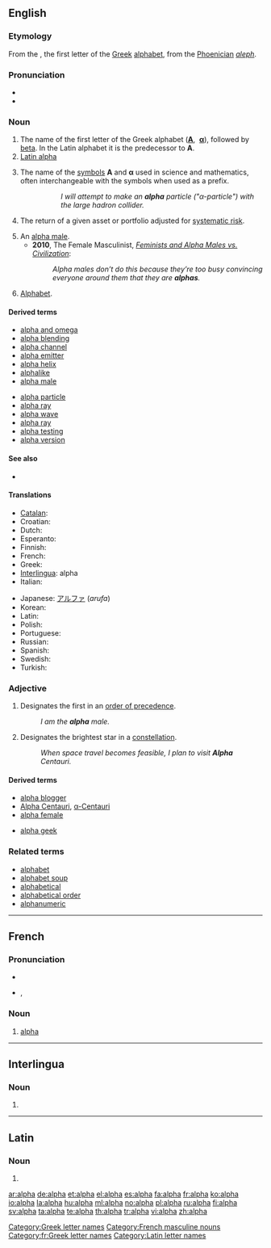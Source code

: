 {{also|alfa}}
==English==
{{letter_disp2||[[image:Greek_uc_alpha.svg|42px]][[image:Greek_lc_alpha.png|30px]] |beta|άλφα|Α|α}}

===Etymology===
From the {{etyl|grc|en}} {{term|sc=polytonic|ἄλφα|tr=alpha|lang=grc}}, the first letter of the [[Greek]] [[alphabet]], from the [[Phoenician]] ''[[aleph]]''.

===Pronunciation===
* {{IPA|/ˈæɫfə/}}
* {{audio|en-us-alpha.ogg|Audio (US)}}

===Noun===
{{en-noun|s|-}}

# The name of the first letter of the Greek alphabet ('''[[Α]]''', &nbsp;'''[[α]]'''), followed by [[beta]]. In the Latin alphabet it is the predecessor to '''A'''.
# [[Latin alpha]]
# {{science}} The name of the [[symbol|symbols]] '''Α''' and '''α''' used in science and mathematics, often interchangeable with the symbols when used as a prefix.
#:: ''I will attempt to make an '''alpha''' particle ("α-particle") with the large hadron collider.''
# {{finance}} The return of a given asset or portfolio adjusted for [[systematic risk]].
# An [[alpha male]].
#* '''2010''', The Female Masculinist, ''[http://www.the-spearhead.com/2010/04/29/feminists-and-alpha-males-vs-civilization/ Feminists and Alpha Males vs. Civilization]'':
#*: ''Alpha males don’t do this because they’re too busy convincing everyone around them that they are '''alphas'''. ''
# {{informal|abbreviation}} [[Alphabet]].

====Derived terms====
{{rel-top|terms derived from ''alpha (noun)''}}
* [[alpha and omega]]
* [[alpha blending]]
* [[alpha channel]]
* [[alpha emitter]]
* [[alpha helix]]
* [[alphalike]]
* [[alpha male]]
{{rel-mid}}
* [[alpha particle]]
* [[alpha ray]]
* [[alpha wave]]
* [[alpha ray]]
* [[alpha testing]]
* [[alpha version]]
{{rel-bottom}}

====See also====
* {{pedialite|Alpha (investment)}}

====Translations====
{{trans-top|name of the letter Α, α}}
* [[Catalan]]: {{t-|ca|alfa|f}}
* Croatian: {{t+|hr|alfa|m|f}}
* Dutch: {{t-|nl|alfa|m|f}}
* Esperanto: {{t-|eo|alfa|xs=Esperanto}}
* Finnish: {{t+|fi|alfa}}
* French: {{t+|fr|alpha|m}}
* Greek: {{t+|el|άλφα|n}}
* [[Interlingua]]: alpha
* Italian: {{t+|it|alfa|m}}
{{trans-mid}}
* Japanese: [[アルファ]] (''arufa'')
* Korean: {{t+|ko|알파|tr=alpa|sc=Hang}}
* Latin: {{t+|la|alpha}}
* Polish: {{t+|pl|alfa|f}}
* Portuguese: {{t+|pt|alfa|m}}
* Russian: {{t+|ru|альфа|f|tr=ál'fa}}
* Spanish: {{t+|es|alfa}}
* Swedish: {{t+|sv|alfa}}
* Turkish: {{t+|tr|alfa}}
{{trans-bottom}}

{{trans-see|name of the letter Ɑ, ɑ|Latin alpha}}

===Adjective===
{{en-adj|-}}

# Designates the first in an [[order of precedence]].
#: ''I am the '''alpha''' male.''
# {{star}} Designates the brightest star in a [[constellation]].
#: ''When space travel becomes feasible, I plan to visit '''Alpha''' Centauri.''

====Derived terms====
{{top3}}
* [[alpha blogger]]
* [[Alpha Centauri]], [[α-Centauri]]
* [[alpha female]]
{{mid3}}
* [[alpha geek]]
{{bottom}}

===Related terms===
* [[alphabet]]
* [[alphabet soup]]
* [[alphabetical]]
* [[alphabetical order]]
* [[alphanumeric]]

[[Category:Greek letter names]]

----

==French==

===Pronunciation===
* {{audio|Fr-alpha.ogg|audio}}
* {{IPA|/al.fa/|lang=fr}}, {{SAMPA|/al.fa/}}

===Noun===
{{fr-noun-inv|m}}

# [[#English|alpha]] {{gloss|Greek letter}}

[[Category:French masculine nouns]]
[[Category:fr:Greek letter names]]

----

==Interlingua==

===Noun===
{{infl|ia|noun}}

# {{l|en|alpha}}

----

==Latin==

===Noun===
{{infl|la|noun}}

# {{l|en|alpha}}

[[Category:Latin letter names]]

[[ar:alpha]]
[[de:alpha]]
[[et:alpha]]
[[el:alpha]]
[[es:alpha]]
[[fa:alpha]]
[[fr:alpha]]
[[ko:alpha]]
[[io:alpha]]
[[la:alpha]]
[[hu:alpha]]
[[ml:alpha]]
[[no:alpha]]
[[pl:alpha]]
[[ru:alpha]]
[[fi:alpha]]
[[sv:alpha]]
[[ta:alpha]]
[[te:alpha]]
[[th:alpha]]
[[tr:alpha]]
[[vi:alpha]]
[[zh:alpha]]